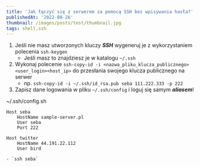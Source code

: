 ```yaml
---
title: 'Jak łączyć się z serwerem za pomocą SSH bez wpisywania hasła?'
publishedAt: '2022-08-26'
thumbnail: /images/posts/test/thumbnail.jpg
tags: shell,ssh
---
```


1. Jeśli nie masz utworzonych kluczy ***SSH*** wygeneruj je z wykorzystaniem polecenia `ssh-keygen`
   - Jeśli masz to znajdziesz je w katalogu `~/.ssh`
2. Wykonaj polecenie `ssh-copy-id -i <nazwa_pliku_klucza_publicznego> <user_login><host_ip>` do przesłania swojego klucza publicznego na serwer
   - np. `ssh-copy-id -i ~/.ssh/id_rsa.pub seba 111.222.333 -p 222`
3. Zapisz dane logowania w pliku `~/.ssh/config` i loguj się samym ***aliasem***!

~/.ssh/config.sh
```text
Host seba
    HostName sample-server.pl
    User seba
    Port 222

Host twitter
    HostName 44.191.22.112
    User bird
```

```shell
- `ssh seba`
```
